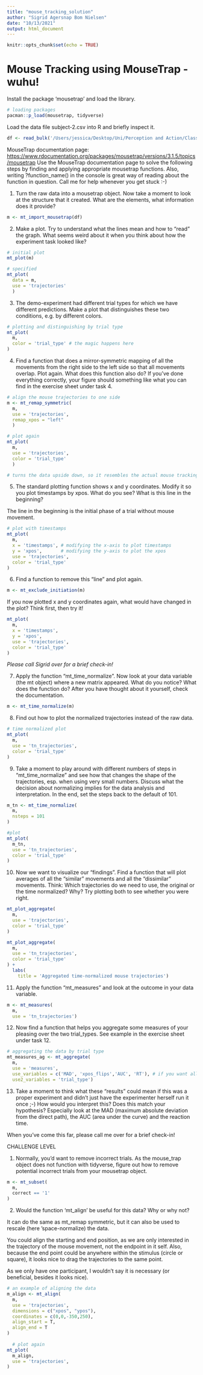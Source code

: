 ```yaml
---
title: "mouse_tracking_solution"
author: "Sigrid Agersnap Bom Nielsen"
date: "10/13/2021"
output: html_document
---
```


```r
knitr::opts_chunk$set(echo = TRUE)
```

# Mouse Tracking using MouseTrap - wuhu!

Install the package 'mousetrap' and load the library.

```r
# loading packages
pacman::p_load(mousetrap, tidyverse)
```

Load the data file subject-2.csv into R and briefly inspect it. 

```r
df <- read_bulk('/Users/jessica/Desktop/Uni/Perception and Action/Class_tutorials/Class 5 own experiment/Data')
```

MouseTrap documentation page: <https://www.rdocumentation.org/packages/mousetrap/versions/3.1.5/topics/mousetrap> 
Use the MouseTrap documentation page to solve the following steps by finding and applying appropriate mousetrap functions. Also, writing ?function_name() in the console is great way of reading about the function in question.
Call me for help whenever you get stuck :-)

1.	Turn the raw data into a mousetrap object. 
Now take a moment to look at the structure that it created. What are the elements, what information does it provide?

```r
m <- mt_import_mousetrap(df)
```

2.	Make a plot. 
Try to understand what the lines mean and how to “read” the graph. What seems weird about it when you think about how the experiment task looked like?

```r
# initial plot
mt_plot(m)

# specified
mt_plot(
  data = m,
  use = 'trajectories'
  )

```
3. The demo-experiment had different trial types for which we have different predictions. Make a plot that distinguishes these two conditions, e.g. by different colors. 

```r
# plotting and distinguishing by trial type
mt_plot(
  m, 
  color = 'trial_type' # the magic happens here
)
```
 
  
4.	Find a function that does a mirror-symmetric mapping of all the movements from the right side to the left side so that all movements overlap. Plot again. What does this function also do? If you’ve done everything correctly, your figure should something like what you can find in the exercise sheet under task 4. 

```r
# align the mouse trajectories to one side
m <- mt_remap_symmetric(
  m, 
  use = 'trajectories',
  remap_xpos = "left"
  )

# plot again
mt_plot(
  m, 
  use = 'trajectories',
  color = 'trial_type'
  )

# turns the data upside down, so it resembles the actual mouse tracking task
```

 
5.	The standard plotting function shows x and y coordinates. Modify it so you plot timestamps by xpos.
What do you see? What is this line in the beginning?

The line in the beginning is the initial phase of a trial without mouse movement. 
```r
# plot with timestamps
mt_plot(
  m, 
  x = 'timestamps', # modifying the x-axis to plot timestamps
  y = 'xpos',       # modifying the y-axis to plot the xpos
  use = 'trajectories',
  color = 'trial_type' 
)

```

6.	Find a function to remove this “line” and plot again.
```r
m <- mt_exclude_initiation(m)
```

If you now plotted x and y coordinates again, what would have changed in the plot? Think first, then try it! 
 
```r
mt_plot(
  m, 
  x = 'timestamps',
  y = 'xpos',
  use = 'trajectories',
  color = 'trial_type' 
)
```
 
*Please call Sigrid over for a brief check-in!*


7.	Apply the function “mt_time_normalize”. Now look at your data variable (the mt object) where a new matrix appeared. What do you notice? What does the function do? After you have thought about it yourself, check the documentation.

```r
m <- mt_time_normalize(m)
```

8.	Find out how to plot the normalized trajectories instead of the raw data.

```r
# time normalized plot
mt_plot(
  m, 
  use = 'tn_trajectories',
  color = 'trial_type'
)
```

9.	Take a moment to play around with different numbers of steps in “mt_time_normalize” and see how that changes the shape of the trajectories, esp. when using very small numbers. Discuss what the decision about normalizing implies for the data analysis and interpretation. In the end, set the steps back to the default of 101.

```r
m_tn <- mt_time_normalize(
  m,
  nsteps = 101
)

#plot
mt_plot(
  m_tn, 
  use = 'tn_trajectories',
  color = 'trial_type'
)
```

10.	Now we want to visualize our “findings”. Find a function that will plot averages of all the “similar” movements and all the “dissimilar” movements.
Think: Which trajectories do we need to use, the original or the time normalized? Why? Try plotting both to see whether you were right. 

```r
mt_plot_aggregate(
  m, 
  use = 'trajectories',
  color = 'trial_type'
)

mt_plot_aggregate(
  m, 
  use = 'tn_trajectories',
  color = 'trial_type'
) + 
  labs(
    title = 'Aggregated time-normalized mouse trajectories')


```

11.	Apply the function “mt_measures” and look at the outcome in your data variable. 

```r
m <- mt_measures(
  m,
  use = 'tn_trajectories')
```

12.	Now find a function that helps you aggregate some measures of your pleasing over the two trial_types. See example in the exercise sheet under task 12.

```r
# aggregating the data by trial type
mt_measures_ag <- mt_aggregate(
  m,
  use = 'measures',
  use_variables = c('MAD', 'xpos_flips','AUC', 'RT'), # if you want all of the measures, exclude this line 
  use2_variables = 'trial_type')
```

13.	Take a moment to think what these “results” could mean if this was a proper experiment and didn’t just have the experimenter herself run it once ;-) How would you interpret this? Does this match your hypothesis? Especially look at the MAD (maximum absolute deviation from the direct path), the AUC (area under the curve) and the reaction time. 

When you’ve come this far, please call me over for a brief check-in!


CHALLENGE LEVEL

1. Normally, you'd want to remove incorrect trials. As the mouse_trap object does not function with tidyverse, figure out how to remove potential incorrect trials from your mousetrap object. 

```r
m <- mt_subset(
  m,
  correct == '1'
)
```


2.	Would the function ‘mt_align’ be useful for this data? Why or why not?

It can do the same as mt_remap symmetric, but it can also be used to rescale (here 'space-normalize) the data. 

You could align the starting and end position, as we are only interested in the trajectory of the mouse movement, not the endpoint in it self. Also, because the end point could be anywhere within the stimulus (circle or square), it looks nice to drag the trajectories to the same point. 

As we only have one participant, I wouldn't say it is necessary (or beneficial, besides it looks nice). 

```r
# an example of aligning the data
m_align <- mt_align(
  m,
  use = 'trajectories',
  dimensions = c("xpos", "ypos"),
  coordinates = c(0,0,-350,250),
  align_start = T,
  align_end = T
)
  
  # plot again
mt_plot(
  m_align, 
  use = 'trajectories',
)
```